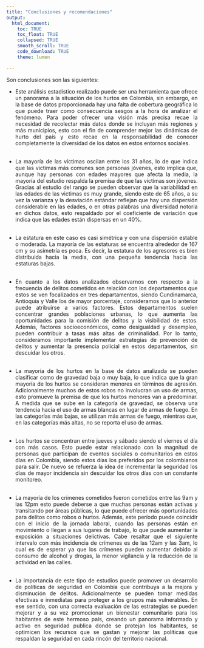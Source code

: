 ```yaml
---
title: "Conclusiones y recomendaciones"
output:
  html_document:
    toc: TRUE
    toc_float: TRUE
    collapsed: TRUE
    smooth_scroll: TRUE
    code_download: TRUE
    theme: lumen

---
```

Son conclusiones son las siguientes: 

<div style="text-align: justify">
- Este análisis estadístico realizado puede ser una herramienta que ofrece un panorama a la situación de los hurtos en Colombia, sin embargo, en la base de datos proporcionada hay una falta de cobertura geográfica lo que puede traer como consecuencia sesgos a la hora de analizar el fenómeno. Para poder ofrecer una visión más precisa recae la necesidad de recolectar más datos donde se incluyan más regiones y más municipios, esto con el fin de comprender mejor las dinámicas de hurto del país y esto recae en la responsabilidad de conocer completamente la diversidad de los datos en estos entornos sociales. 
<div/>
<br>

<div style="text-align: justify">
- La mayoría de las víctimas oscilan entre los 31 años, lo de que indica que las victimas más comunes son personas jóvenes, esto implica que, aunque hay personas con edades mayores que afecta la media, la mayoría del estudio respalda la premisa de que las víctimas son jóvenes. Gracias al estudio del rango se pueden observar que la variabilidad en las edades de las victimas es muy grande, siendo este de 65 años, a su vez la varianza y la desviación estándar reflejan que hay una dispersión considerable en las edades, o en otras palabras una diversidad notoria en dichos datos, esto respaldado por el coeficiente de variación que indica que las edades están dispersas en un 40%. 
<div/>
<br>

<div style="text-align: justify">
- La estatura en este caso es casi simétrica y con una dispersión estable o moderada. La mayoría de las estaturas se encuentra alrededor de 167 cm y su asimetría es poca. Es decir, la estatura de los agresores es bien distribuida hacia la media, con una pequeña tendencia hacia las estaturas bajas. 
<div/>
<br>

<div style="text-align: justify">
- En cuanto a los datos analizados observarnos con respecto a la frecuencia de delitos cometidos en relación con los departamentos que estos se ven focalizados en tres departamentos, siendo Cundinamarca, Antioquia y Valle los de mayor porcentaje, consideramos que lo anterior puede atribuirse a varios factores. Estos departamentos suelen concentrar grandes poblaciones urbanas, lo que aumenta las oportunidades para la comisión de delitos y la visibilidad de estos. Además, factores socioeconómicos, como desigualdad y desempleo, pueden contribuir a tasas más altas de criminalidad.  Por lo tanto, consideramos importante implementar estrategias de prevención de delitos y aumentar la presencia policial en estos departamentos, sin descuidar los otros.  
<div/>
<br>

<div style="text-align: justify">
- La mayoría de los hurtos en la base de datos analizada se pueden clasificar como de gravedad baja o muy baja, lo que indica que la gran mayoría de los hurtos se consideran menores en términos de agresión. Adicionalmente muchos de estos robos no involucran un uso de armas, esto promueve la premisa de que los hurtos menores van a predominar. A medida que se sube en la categoría de gravedad, se observa una tendencia hacia el uso de armas blancas en lugar de armas de fuego. En las categorías más bajas, se utilizan más armas de fuego, mientras que, en las categorías más altas, no se reporta el uso de armas.
<div/>
<br>

<div style="text-align: justify">
- Los hurtos se concentran entre jueves y sábado siendo el viernes el día con más casos. Esto puede estar relacionado con la magnitud de personas que participan de eventos sociales o comunitarios en estos días en Colombia, siendo estos días los preferidos por los colombianos para salir. De nuevo se refuerza la idea de incrementar la seguridad los días de mayor incidencia sin descuidar los otros días con un constante monitoreo.  
<div/>
<br>

<div style="text-align: justify">
- La mayoría de los crímenes cometidos fueron cometidos entre las 9am y las 12pm esto puede deberse a que muchas personas están activas y transitando por áreas públicas, lo que puede ofrecer más oportunidades para delitos como robos o hurtos. Además, este período puede coincidir con el inicio de la jornada laboral, cuando las personas están en movimiento o llegan a sus lugares de trabajo, lo que puede aumentar la exposición a situaciones delictivas. Cabe resaltar que el siguiente intervalo con más incidencia de crímenes es de las 12am y las 3am, lo cual es de esperar ya que los crímenes pueden aumentar debido al consumo de alcohol y drogas, la menor vigilancia y la reducción de la actividad en las calles.  
<div/>
<br>

<div style="text-align: justify">
- La importancia de este tipo de estudios puede promover un desarrollo de políticas de seguridad en Colombia que contribuya a la mejora y disminución de delitos. Adicionalmente se pueden tomar medidas efectivas e inmediatas para proteger a los grupos más vulnerables. En ese sentido, con una correcta evaluación de las estrategias se pueden mejorar y a su vez promocionar un bienestar comunitario para los habitantes de este hermoso país, creando un panorama informado y activo en seguridad publica donde se protejan los habitantes, se optimicen los recursos que se gastan y mejorar las políticas que respaldan la seguridad en cada rincón del territorio nacional. 